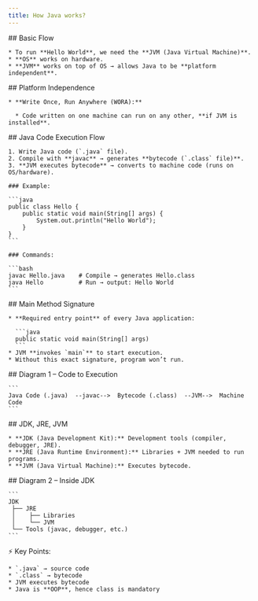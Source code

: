 ```yaml
---
title: How Java works?
---
```


<Steps>
  <Step>
    ## Basic Flow

    * To run **Hello World**, we need the **JVM (Java Virtual Machine)**.
    * **OS** works on hardware.
    * **JVM** works on top of OS → allows Java to be **platform independent**.
  </Step>

  <Step>
    ## Platform Independence

    * **Write Once, Run Anywhere (WORA):**

      * Code written on one machine can run on any other, **if JVM is installed**.
  </Step>

  <Step>
    ## Java Code Execution Flow

    1. Write Java code (`.java` file).
    2. Compile with **javac** → generates **bytecode (`.class` file)**.
    3. **JVM executes bytecode** → converts to machine code (runs on OS/hardware).

    ### Example:

    ```java
    public class Hello {
        public static void main(String[] args) {
            System.out.println("Hello World");
        }
    }
    ```

    ### Commands:

    ```bash
    javac Hello.java    # Compile → generates Hello.class
    java Hello          # Run → output: Hello World
    ```
  </Step>

  <Step>
    ## Main Method Signature

    * **Required entry point** of every Java application:

      ```java
      public static void main(String[] args)
      ```
    * JVM **invokes `main`** to start execution.
    * Without this exact signature, program won’t run.
  </Step>

  <Step>
    ## Diagram 1 – Code to Execution

    ```
    Java Code (.java)  --javac-->  Bytecode (.class)  --JVM-->  Machine Code
    ```
  </Step>

  <Step>
    ## JDK, JRE, JVM

    * **JDK (Java Development Kit):** Development tools (compiler, debugger, JRE).
    * **JRE (Java Runtime Environment):** Libraries + JVM needed to run programs.
    * **JVM (Java Virtual Machine):** Executes bytecode.
  </Step>

  <Step>
    ## Diagram 2 – Inside JDK

    ```
    JDK
     ├── JRE
     │    ├── Libraries
     │    └── JVM
     └── Tools (javac, debugger, etc.)
    ```
  </Step>

  <Step>
    ⚡ Key Points:

    * `.java` → source code
    * `.class` → bytecode
    * JVM executes bytecode
    * Java is **OOP**, hence class is mandatory
  </Step>
</Steps>
